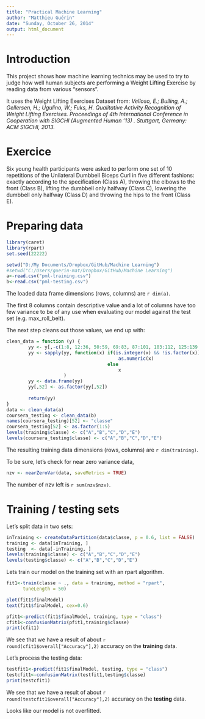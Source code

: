 ```yaml
---
title: "Practical Machine Learning"
author: "Matthieu Guérin"
date: "Sunday, October 26, 2014"
output: html_document
---
```


# Introduction
This project shows how machine learning technics may be used to try to judge how well human subjects are performing a Weight Lifting Exercise by reading data from various "sensors".

It uses the Weight Lifting Exercises Dataset from:
*Velloso, E.; Bulling, A.; Gellersen, H.; Ugulino, W.; Fuks, H. Qualitative Activity Recognition of Weight Lifting Exercises. Proceedings of 4th International Conference in Cooperation with SIGCHI (Augmented Human '13) . Stuttgart, Germany: ACM SIGCHI, 2013. *

# Exercice
Six young health participants were asked to perform one set of 10 repetitions of the Unilateral Dumbbell Biceps Curl in five different fashions: exactly according to the specification (Class A), throwing the elbows to the front (Class B), lifting the dumbbell only halfway (Class C), lowering the dumbbell only halfway (Class D) and throwing the hips to the front (Class E).

# Preparing data

```r
library(caret)
library(rpart)
set.seed(22222)
```
```r
setwd("D:/My Documents/Dropbox/GitHub/Machine Learning")
#setwd("C:/Users/guerin-mat/Dropbox/GitHub/Machine Learning")
a<-read.csv("pml-training.csv")
b<-read.csv("pml-testing.csv")

```

The loaded data frame dimensions (rows, columns) are `r dim(a)`.


The first 8 columns contain descriptive value and a lot of columns have too few variance to be of any use when evaluating our model against the test set (e.g. max_roll_belt).

The next step cleans out those values, we end up with:

```r
clean_data = function (y) {
        yy <- y[,-c(1:8, 12:36, 50:59, 69:83, 87:101, 103:112, 125:139, 141:150)]
        yy <- sapply(yy, function(x) if(is.integer(x) && !is.factor(x))
                                         as.numeric(x)
                                     else
                                         x
                     )
        yy <- data.frame(yy)
        yy[,52] <- as.factor(yy[,52])
        
        return(yy)
}
data <- clean_data(a)
coursera_testing <- clean_data(b)
names(coursera_testing)[52] <- "classe"
coursera_testing[52] <- as.factor(1:5)
levels(training$classe) <- c("A","B","C","D","E")
levels(coursera_testing$classe) <- c("A","B","C","D","E")

```
The resulting training data dimensions (rows, columns) are `r dim(training)`.

To be sure, let's check for near zero variance data, 
```r
nzv <- nearZeroVar(data, saveMetrics = TRUE)

```
The number of nzv left is `r sum(nzv$nzv)`.

# Training / testing sets
Let's split data in two sets:
```r
inTraining <- createDataPartition(data$classe, p = 0.6, list = FALSE)
training <- data[inTraining, ]
testing  <- data[-inTraining, ]
levels(training$classe) <- c("A","B","C","D","E")
levels(testing$classe) <- c("A","B","C","D","E")
```

Lets train our model on the training set with an rpart algorithm.

```r
fit1<-train(classe ~ ., data = training, method = "rpart",
      tuneLength = 50)

```

```r
plot(fit1$finalModel)
text(fit1$finalModel, cex=0.6)
```

```r
pfit1<-predict(fit1$finalModel, training, type = "class")
cfit1<-confusionMatrix(pfit1,training$classe)
print(cfit1)
```

We see that we have a result of about `r round(cfit1$overall["Accuracy"],2)` accuracy on the **training** data. 

Let's process the testing data:

```r
testfit1<-predict(fit1$finalModel, testing, type = "class")
testcfit1<-confusionMatrix(testfit1,testing$classe)
print(testcfit1)
```

We see that we have a result of about `r round(testcfit1$overall["Accuracy"],2)` accuracy on the **testing** data. 

Looks like our model is not overfitted.


